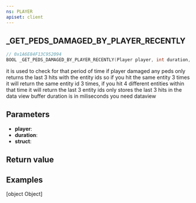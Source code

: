 ```yaml
---
ns: PLAYER
apiset: client
---
```

## _GET_PEDS_DAMAGED_BY_PLAYER_RECENTLY

```c
// 0x1A6E84F13C952094
BOOL _GET_PEDS_DAMAGED_BY_PLAYER_RECENTLY(Player player, int duration, Any* struct);
```

it is used to check for that period of time if player damaged any peds only returns the last 3 hits with the entity ids so if you hit the same entity 3 times it will return the same entity id 3 times, if you hit 4 different entities within that time it will return the last 3 entity ids
 only stores the last 3 hits in the data view buffer
duration is in miliseconds
you need dataview

## Parameters
* **player**:
* **duration**:
* **struct**:

## Return value

## Examples

[object Object]